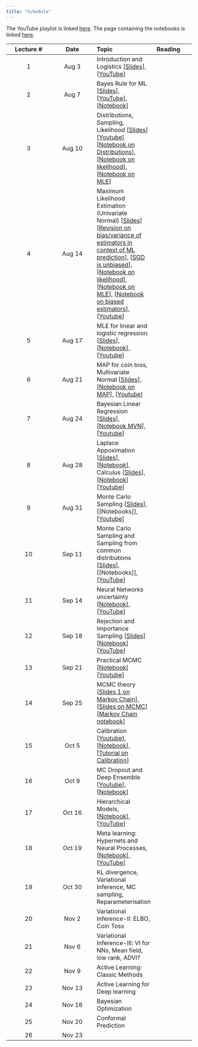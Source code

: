 ```yaml
---
title: "Schedule"
---
```


The YouTube playlist is linked [here](https://www.youtube.com/watch?v=UCYaVS9_jGU&list=PLftoLyLEwECBEJyfRBJoSBd0UaTjEcs3I).
The page containing the notebooks is linked [here](notebooks/index.qmd).

|Lecture #|Date|Topic| Reading|
|:---:|:---:|:---|:---|
|1| Aug 3| Introduction and Logistics [[Slides](lectures/introduction.pdf)], [[YouTube](https://www.youtube.com/watch?v=UCYaVS9_jGU)]|
|2| Aug 7| Bayes Rule for ML [[Slides](lectures/Bayes-ML.pdf)], [[YouTube](https://www.youtube.com/watch?v=d1v7SeXAWl8)], [[Notebook](notebooks/bayes-librarian.ipynb)]|
|3| Aug 10| Distributions, Sampling, Likelihood [[Slides](lectures/MLE.pdf)][[Youtube](https://www.youtube.com/watch?v=9zZqgZj3RlA)] [[Notebook on Distributions](notebooks/distributions.ipynb)], [[Notebook on likelihood](notebooks/bayes-librarian.ipynb)], [[Notebook on MLE](notebooks/mle-univariate.ipynb)]|
|4| Aug 14| Maximum Likelihood Estimation (Univariate Normal) [[Slides](lectures/MLE.pdf)] [[Revision on bias/variance of estimators in context of ML prediction](https://nipunbatra.github.io/ml2023/lectures/cross-validation.pdf)], [[SGD is unbiased](https://florian.github.io/estimators/)], [[Notebook on likelihood](notebooks/bayes-librarian.ipynb)], [[Notebook on MLE](notebooks/mle-univariate.ipynb)], [[Notebook on biased estimators](notebooks/biased-mle-normal.ipynb)], [[Youtube](https://www.youtube.com/watch?v=qxeceHW3Ab4)]|
|5| Aug 17| MLE for linear and logistic regression [[Slides](https://github.com/nipunbatra/pml-teaching/blob/master/slides/MLE_Lin_Log_Reg.pdf)], [[Notebook](https://github.com/nipunbatra/pml-teaching/blob/master/notebooks/log-likelihood-linreg.ipynb)], [[Youtube](https://www.youtube.com/watch?v=yuLFyp9NvDU)]|
|6| Aug 21| MAP for coin toss, Multivariate Normal [[Slides](https://github.com/nipunbatra/pml-teaching/blob/master/slides/map.pdf)], [[Notebook on MAP](https://github.com/nipunbatra/pml-teaching/blob/master/notebooks/MAP.ipynb)], [[Youtube](https://www.youtube.com/watch?v=Z8P2soJi5jg)]|
|7| Aug 24| Bayesian Linear Regression [[Slides](https://github.com/nipunbatra/pml-teaching/blob/master/slides/mvn-blr.pdf)], [[Notebook MVN](https://github.com/nipunbatra/pml-teaching/blob/master/notebooks/visualise_normal.ipynb)], [[Youtube](https://www.youtube.com/watch?v=GwObokEUbBU)]|
|8| Aug 28| Laplace Appoximation [[Slides](https://github.com/nipunbatra/pml-teaching/blob/master/slides/laplace-approximation.pdf)], [[Notebook](https://github.com/nipunbatra/pml-teaching/blob/master/notebooks/laplace-approx.ipynb)], Calculus [[Slides](https://github.com/nipunbatra/pml-teaching/blob/master/slides/calculus-terms.pdf)], [[Notebook](https://github.com/nipunbatra/pml-teaching/blob/master/notebooks/calculus.ipynb)] [[Youtube](https://www.youtube.com/watch?v=7sYN15nrgZY)]|
|9| Aug 31| Monte Carlo Sampling [[Slides](https://github.com/nipunbatra/pml-teaching/blob/master/slides/Sampling-1.pdf)], [[Notebooks]], [[Youtube](https://www.youtube.com/watch?v=eCTCFI98Fl0)]|
|10| Sep 11| Monte Carlo Sampling and Sampling from common distributions [[Slides](https://github.com/nipunbatra/pml-teaching/blob/master/slides/Sampling-1.pdf)], [[Notebooks]], [[YouTube](https://www.youtube.com/watch?v=Bl2VP1jl3SA&list=PLftoLyLEwECBEJyfRBJoSBd0UaTjEcs3I&index=10)]|
|11| Sep 14| Neural Networks uncertainty [[Notebook](https://github.com/nipunbatra/pml-teaching/blob/master/notebooks/nn-variants-final.ipynb)], [[YouTube](https://www.youtube.com/watch?v=hKgcZuAdgnM)]|
|12| Sep 18| Rejection and Importance Sampling [[Slides](https://github.com/nipunbatra/pml-teaching/blob/master/slides/Sampling-2.pdf)] [[Notebook](https://github.com/nipunbatra/pml-teaching/blob/master/notebooks/rejection-sampling-importance-sampling.ipynb)] [[YouTube](https://www.youtube.com/watch?v=_xWL9AvYNlE&feature=youtu.be)]|
|13| Sep 21| Practical MCMC [[Notebook](https://github.com/nipunbatra/pml-teaching/blob/master/notebooks/mcmc-hamiltorch.ipynb)] [[Youtube](https://www.youtube.com/watch?v=GEGTRKBX-20)]|
14| Sep 25| MCMC theory [[Slides 1 on Markov Chain](https://github.com/nipunbatra/pml-teaching/blob/master/slides/hmm.pdf)], [[Slides on MCMC](https://github.com/nipunbatra/pml-teaching/blob/master/slides/MCMC.pdf)] [[Markov Chain notebook](https://github.com/nipunbatra/pml-teaching/blob/master/notebooks/markov-chain.ipynb)]|
15| Oct 5| Calibration [[Youtube](https://www.youtube.com/watch?v=1YLYuRFjdqU)], [[Notebook](https://github.com/nipunbatra/pml-teaching/blob/master/notebooks/reliability.ipynb)], [[Tutorial on Calibration](https://classifier-calibration.github.io)]|
16| Oct 9| MC Dropout and Deep Ensemble [[Youtube](https://www.youtube.com/watch?v=jYjLuFiTpck)], [[Notebook](https://github.com/nipunbatra/pml-teaching/blob/master/notebooks/monte-carlo-dropout.ipynb)]|
17| Oct 16| Hierarchical Models, [[Notebook](https://github.com/nipunbatra/pml-teaching/blob/master/notebooks/hierarchical_lr_numpyro.ipynb)], [[YouTube](https://www.youtube.com/watch?v=FFSk8Z1FDxw)]|
18| Oct 19| Meta learning: Hypernets and Neural Processes, [[Notebook](https://github.com/nipunbatra/pml-teaching/blob/master/notebooks/hypernet-np.ipynb)], [[YouTube](https://www.youtube.com/watch?v=V_pYGbAArMk&list=PLftoLyLEwECBEJyfRBJoSBd0UaTjEcs3I&index=18)]|
19| Oct 30| KL divergence, Variational Inference, MC sampling, Reparameterisation|
20| Nov 2| Variational Inference-II: ELBO, Coin Toss|
21| Nov 6| Variational Inference-III: VI for NNs, Mean field, low rank, ADVI?|
22| Nov 9| Active Learning: Classic Methods|
23| Nov 13| Active Learning for Deep learning|
24| Nov 16| Bayesian Optimization|
25| Nov 20| Conformal Prediction|
26| Nov 23| |